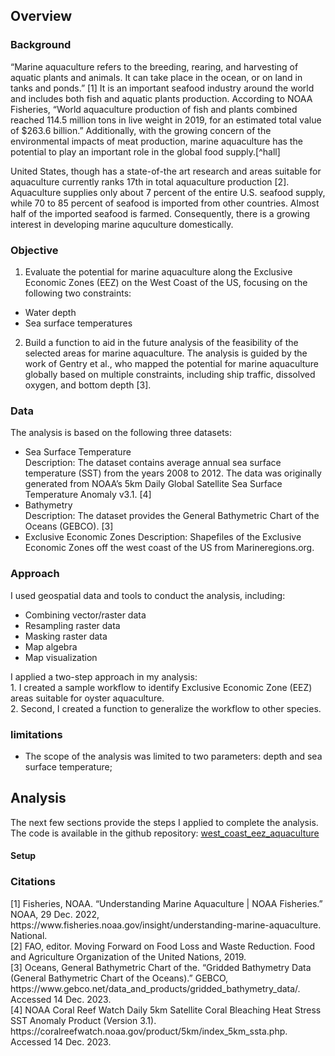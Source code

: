 ## Overview

### Background
"Marine aquaculture refers to the breeding, rearing, and harvesting of aquatic plants and animals. It can take place in the ocean, or on land in tanks and ponds." [1]
It is an important seafood industry around the world and includes both fish and aquatic plants production. 
According to NOAA Fisheries, "World aquaculture production of fish and plants combined reached 114.5 million tons in live weight in 2019, for an estimated total value of $263.6 billion."
Additionally, with the growing concern of the environmental impacts of meat production, marine aquaculture has the potential to play an important role in the global food supply.[^hall] 

United States, though has a state-of-the art research and areas suitable for aquaculture currently ranks 17th in total aquaculture production [2]. 
Aquaculture supplies only about 7 percent of the entire U.S. seafood supply, while 70 to 85 percent of seafood is imported from other countries. Almost half of the imported seafood is farmed.
Consequently, there is a growing interest in developing marine aquculture domestically.

### Objective
1. Evaluate the potential for marine aquaculture along the Exclusive Economic Zones (EEZ) on the West Coast of the US, focusing on the following two constraints:\
- Water depth\
- Sea surface temperatures\

2. Build a function to aid in the future analysis of the feasibility of the selected areas for marine aquaculture.
The analysis is guided by the work of Gentry et al., who mapped the potential for marine aquaculture globally based on multiple constraints, including ship traffic, dissolved oxygen, and bottom depth [3].


### Data 

The analysis is based on the following three datasets:\

- Sea Surface Temperature\
Description: The dataset contains average annual sea surface temperature (SST) from the years 2008 to 2012. The data was originally generated from NOAA’s 5km Daily Global Satellite Sea Surface Temperature Anomaly v3.1. [4]\
- Bathymetry\
Description: The dataset provides the General Bathymetric Chart of the Oceans (GEBCO). [3]\
- Exclusive Economic Zones
Description: Shapefiles of the Exclusive Economic Zones off the west coast of the US from Marineregions.org.

### Approach
I used geospatial data and tools to conduct the analysis, including:\

- Combining vector/raster data\
- Resampling raster data\
- Masking raster data\
- Map algebra\
- Map visualization\

I applied a two-step approach in my analysis:\
1. I created a sample workflow to identify Exclusive Economic Zone (EEZ) areas suitable for oyster aquaculture.\
2. Second, I created a function to generalize the workflow to other species.


### limitations
- The scope of the analysis was limited to two parameters: depth and sea surface temperature;\

## Analysis

The next few sections provide the steps I applied to complete the analysis. The code is available in the github repository: [west_coast_eez_aquaculture](https://github.com/oksanaprotsukha/west_coast_eez_aquaculture.git)

#### Setup

### Citations

[1] Fisheries, NOAA. “Understanding Marine Aquaculture | NOAA Fisheries.” NOAA, 29 Dec. 2022, https://www.fisheries.noaa.gov/insight/understanding-marine-aquaculture. National.\
[2] FAO, editor. Moving Forward on Food Loss and Waste Reduction. Food and Agriculture Organization of the United Nations, 2019.\
[3] Oceans, General Bathymetric Chart of the. “Gridded Bathymetry Data (General Bathymetric Chart of the Oceans).” GEBCO, https://www.gebco.net/data_and_products/gridded_bathymetry_data/. Accessed 14 Dec. 2023.\
[4] NOAA Coral Reef Watch Daily 5km Satellite Coral Bleaching Heat Stress SST Anomaly Product (Version 3.1). https://coralreefwatch.noaa.gov/product/5km/index_5km_ssta.php. Accessed 14 Dec. 2023.



